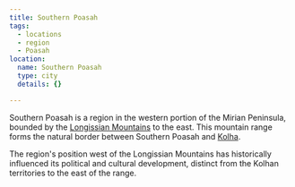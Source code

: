 ```yaml
---
title: Southern Poasah
tags:
  - locations
  - region
  - Poasah
location:
  name: Southern Poasah
  type: city
  details: {}

---
```


Southern Poasah is a region in the western portion of the Mirian Peninsula,
bounded by the [Longissian Mountains](/locations/longissian-mountains) to the east.
This mountain range forms the natural border between Southern Poasah and
[Kolha](/locations/kolha).

The region's position west of the Longissian Mountains has historically
influenced its political and cultural development, distinct from the Kolhan
territories to the east of the range.
